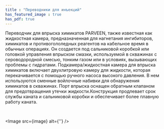 ```yaml
---
title : "Переводники для инъекций"
has_featured_image : true
has_pdf: true
---
```


Переводчик для впрыска химикатов PARVEEN, также известная как жидкостная камера, предназначенная для нагнетания ингибиторов, химикатов и противогололедных реагентов на кабельное время в обычных операциях. Он создается под сальниковой коробкой или головкой управления впрыском смазки, используемой в скважинах с сероводородной смесью, тонким газом или в условиях, вызывающих проблемы с гидратами. Подкамера/жидкостная камера для впрыска химикатов включает двухлитровую камеру для жидкости, которая перекачивается с помощью ручного насоса высокого давления. В нем используются сменные войлочные набивки для обнаружения химикатов в скважинах. Порт впрыска оснащен обратным клапаном для предотвращения утечки жидкости.Конструкция продлевает срок службы каната и сальниковой коробки и обеспечивает более плавную работу каната.

<br />

<Image src={image} alt={''} />
